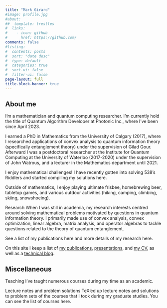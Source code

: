 ```yaml
---
title: "Mark Girard"
#image: profile.jpg
#about:
##  template: trestles
#  links: 
#    - icon: github
#      href: https://github.com/
comments: false
#listing:
#  contents: posts
#  sort: "date desc"
#  type: default
#  categories: true
#  sort-ui: false
#  filter-ui: false
page-layout: full
title-block-banner: true
---
```

<!--- ::: {.column-page} --->

## About me

I’m a mathematician and quantum computing researcher. I'm currently hold the title of Quantum Algorithm Developer at Photonic Inc., where I've been since April 2023. 

I earned a PhD in Mathematics from the University of Calgary (2017), where I researched applications of convex analysis to quantum information theory (specifically entanglement theory) under the supervision of Gilad Gour. Afterward I was a postdoctoral researcher at the Institute for Quantum Computing at the University of Waterloo (2017-2020) under the supervision of John Watrous, and a lecturer in the Mathematics department until 2021.

I enjoy mathematical challenges! I have recently gotten into solving 538’s Riddlers and started compiling my solutions here.

Outside of mathematics, I enjoy playing ultimate frisbee, homebrewing beer, tabletop games, and various outdoor activities (hiking, camping, climbing, skiing, snowshoeing).

Research
When I was still in academia, my research interests centred around solving mathematical problems motivated by questions in quantum information theory. I primarily made use of convex analysis, convex optimization, linear algebra, matrix analysis, and operator algebras to tackle questions related to the theory of quantum entanglement.

See a list of my publications here and more details of my research here.

On this site I keep a list of [my publications](papers), [presentations](talks), 
and [my CV](cv.pdf), as well as a [technical blog](blog.html).


## Miscellaneous
Teaching I’ve taught numerous courses during my time as an academic.

Lecture notes and problem solutions TeX’ed up lecture notes and solutions to problem sets of the courses that I took during my graduate studies. You can see the list of courses here.
<p></p>

<!--- ::: --->
